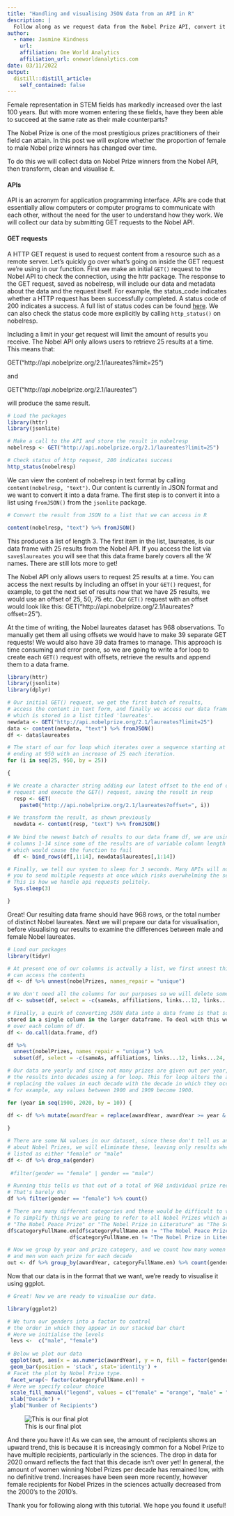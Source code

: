 ```yaml
---
title: "Handling and visualising JSON data from an API in R"
description: |
  Follow along as we request data from the Nobel Prize API, convert it from JSON and visualise it to gain insight about the gender distribution of Nobel Prize recipients
author:
  - name: Jasmine Kindness 
    url: 
    affiliation: One World Analytics
    affiliation_url: oneworldanalytics.com
date: 03/11/2022
output:
  distill::distill_article:
    self_contained: false
---
```


Female representation in STEM fields has markedly increased over the last 100 years. But with more women entering these fields, have they been able to succeed at the same rate as their male counterparts? 

The Nobel Prize is one of the most prestigious prizes practitioners of their field can attain. In this post we will explore whether the proportion of female to male Nobel prize winners has changed over time. 

To do this we will collect data on Nobel Prize winners from the Nobel API, then transform, clean and visualise it.

#### APIs

API is an acronym for application programming interface. APIs are code that essentially allow computers or computer programs to communicate with each other, without the need for the user to understand how they work. We will collect our data by submitting GET requests to the Nobel API. 

#### GET requests

A HTTP GET request is used to request content from a resource such as a remote server. Let's quickly go over what's going on inside the GET request we're using in our function. First we make an initial `GET()` request to the Nobel API to check the connection, using the httr package. The response to the GET request, saved as nobelresp, will include our data and metadata about the data and the request itself. For example, the status_code indicates whether a HTTP request has been successfully completed. A status code of 200 indicates a success. A full list of status codes can be found [here](https://developer.mozilla.org/en-US/docs/Web/HTTP/Status). We can also check the status code more explicitly by calling `http_status()` on nobelresp. 

Including a limit in your get request will limit the amount of results you receive. The Nobel API only allows users to retrieve 25 results at a time. This means that: 

GET("http://api.nobelprize.org/2.1/laureates?limit=25") 

and 

GET("http://api.nobelprize.org/2.1/laureates") 

will produce the same result.


```r

# Load the packages
library(httr)
library(jsonlite)

# Make a call to the API and store the result in nobelresp
nobelresp <- GET("http://api.nobelprize.org/2.1/laureates?limit=25")

# Check status of http request, 200 indicates success
http_status(nobelresp)

```

We can view the content of nobelresp in text format by calling `content(nobelresp, "text")`. Our content is currently in JSON format and we want to convert it into a data frame. The first step is to convert it into a list using ` fromJSON()` from the `jsonlite` package. 

```r

# Convert the result from JSON to a list that we can access in R

content(nobelresp, "text") %>% fromJSON()
```

This produces a list of length 3. The first item in the list, laureates, is our data frame with 25 results from the Nobel API. If you access the list via `save$laureates` you will see that this data frame barely covers all the 'A' names. There are still lots more to get! 

The Nobel API only allows users to request 25 results at a time. You can access the next results by including an offset in your `GET()` request, for example, to get the next set of results now that we have 25 results, we would use an offset of 25, 50, 75 etc. Our `GET()` request with an offset would look like this: GET("http://api.nobelprize.org/2.1/laureates?offset=25"). 

At the time of writing, the Nobel laureates dataset has 968 observations. To manually get them all using offsets we would have to make 39 separate GET requests! We would also have 39 data frames to manage. This approach is time consuming and error prone, so we are going to write a for loop to create each `GET()` request with offsets, retrieve the results and append them to a data frame.

```r

library(httr)
library(jsonlite)
library(dplyr)

# Our initial GET() request, we get the first batch of results, 
# access the content in text form, and finally we access our data frame 
# which is stored in a list titled 'laureates'.
newdata <- GET("http://api.nobelprize.org/2.1/laureates?limit=25")
data <- content(newdata, "text") %>% fromJSON()
df <- data$laureates

# The start of our for loop which iterates over a sequence starting at 25, 
# ending at 950 with an increase of 25 each iteration.
for (i in seq(25, 950, by = 25))

{

# We create a character string adding our latest offset to the end of our GET() 
# request and execute the GET() request, saving the result in resp
  resp <- GET(
    paste0("http://api.nobelprize.org/2.1/laureates?offset=", i))

# We transform the result, as shown previously
  newdata <- content(resp, "text") %>% fromJSON()
  
# We bind the newest batch of results to our data frame df, we are using 
# columns 1-14 since some of the results are of variable column length 
# which would cause the function to fail
  df <- bind_rows(df[,1:14], newdata$laureates[,1:14])

# Finally, we tell our system to sleep for 3 seconds. Many APIs will not allow 
# you to send multiple requests at once which risks overwhelming the server. 
# This is how we handle api requests politely.  
  Sys.sleep(3)

}
```

Great! Our resulting data frame should have 968 rows, or the total number of distinct Nobel laureates. Next we will prepare our data for visualisation, before visualising our results to examine the differences between male and female Nobel laureates.

```r

# Load our packages
library(tidyr)

# At present one of our columns is actually a list, we first unnest this list so we
# can access the contents
df <- df %>% unnest(nobelPrizes, names_repair = "unique")

# We don't need all the columns for our purposes so we will delete some
df <- subset(df, select = -c(sameAs, affiliations, links...12, links...24, residences, birth, death))

# Finally, a quirk of converting JSON data into a data frame is that some matrices are 
stored in a single column in the larger dataframe. To deal with this we will call data.frame
# over each column of df.
df <- do.call(data.frame, df)

df %>%
  unnest(nobelPrizes, names_repair = "unique") %>%
  subset(df, select = -c(sameAs, affiliations, links...12, links...24, residences, birth, death))

# Our data are yearly and since not many prizes are given out per year, we will group 
# the results into decades using a for loop. This for loop alters the awardYear column, 
# replacing the values in each decade with the decade in which they occurred, 
# for example, any values between 1900 and 1909 become 1900.

for (year in seq(1900, 2020, by = 10)) {
  
df <- df %>% mutate(awardYear = replace(awardYear, awardYear >= year & awardYear <= (year + 9), year))

}

# There are some NA values in our dataset, since these don't tell us any information
# about Nobel Prizes, we will eliminate these, leaving only results where gender is 
# listed as either "female" or "male"
df <- df %>% drop_na(gender)
 
 #filter(gender == "female" | gender == "male")

# Running this tells us that out of a total of 968 individual prize recipients, only 53 have been women
# That's barely 6%!
df %>% filter(gender == "female") %>% count()

# There are many different categories and these would be difficult to visualise.
# To simplify things we are going to refer to all Nobel Prizes which are not 
# "The Nobel Peace Prize" or "The Nobel Prize in Literature" as "The Sciences"
df$categoryFullName.en[df$categoryFullName.en != "The Nobel Peace Prize" & 
                    df$categoryFullName.en != "The Nobel Prize in Literature"] <- "The Sciences"

# Now we group by year and prize category, and we count how many women
# and men won each prize for each decade
out <- df %>% group_by(awardYear, categoryFullName.en) %>% count(gender)

```

Now that our data is in the format that we want, we're ready to visualise it using ggplot.

``` r
# Great! Now we are ready to visualise our data.

library(ggplot2)

# We turn our genders into a factor to control 
# the order in which they appear in our stacked bar chart
# Here we initialise the levels
 levs <-  c("male", "female")
 
# Below we plot our data
 ggplot(out, aes(x = as.numeric(awardYear), y = n, fill = factor(gender, levels = levs))) + 
 geom_bar(position = 'stack', stat='identity') + 
# Facet the plot by Nobel Prize type. 
 facet_wrap(~ factor(categoryFullName.en)) +
# Here we specify colour choice
 scale_fill_manual("legend", values = c("female" = "orange", "male" = "blue")) +
 xlab("Decade") + 
 ylab("Number of Recipients")
```

![This is our final plot](~/howtoapi/_posts/howtoapi/howtoapi_files/plot.png)

And there you have it! As we can see, the amount of recipients shows an upward trend, this is because it is increasingly common for a Nobel Prize to have multiple recipients, particularly in the sciences. The drop in data for 2020 onward reflects the fact that this decade isn't over yet! In general, the amount of women winning Nobel Prizes per decade has remained low, with no definitive trend. Increases have been seen more recently, however female recipients for Nobel Prizes in the sciences actually decreased from the 2000's to the 2010's.

Thank you for following along with this tutorial. We hope you found it useful!
